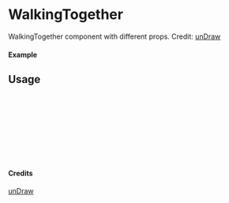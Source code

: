 
<Meta of={WalkingTogether} title="unDraw/WalkingTogether" />

# WalkingTogether

WalkingTogether component with different props.
Credit: [unDraw](https://undraw.co/illustrations)

#### Example

<Canvas of={WalkingTogether.Primary} />

## Usage

```ts
import { WalkingTogether } from "yadl-ui";

const Example = () => {
  return (
      <WalkingTogether />
  );
};

export default Example;
```

#### Credits
[unDraw](https://undraw.co/illustrations)
